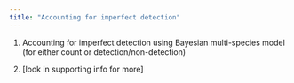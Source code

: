 ```yaml
---
title: "Accounting for imperfect detection"
---
```


1. Accounting for imperfect detection using Bayesian multi-species model (for either count or detection/non-detection)  

2. [look in supporting info for more]

